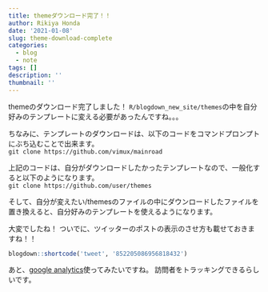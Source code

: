 ```yaml
---
title: themeダウンロード完了！！
author: Rikiya Honda
date: '2021-01-08'
slug: theme-download-complete
categories:
  - blog
  - note
tags: []
description: ''
thumbnail: ''
---
```


themeのダウンロード完了しました！
`R/blogdown_new_site/themes`の中を自分好みのテンプレートに変える必要があったんですね。。。

ちなみに、テンプレートのダウンロードは、以下のコードをコマンドプロンプトにぶち込むことで出来ます。  
`git clone https://github.com/vimux/mainroad`

上記のコードは、自分がダウンロードしたかったテンプレートなので、一般化すると以下のようになります。  
`git clone https://github.com/user/themes`

そして、自分が変えたい/themesのファイルの中にダウンロードしたファイルを置き換えると、自分好みのテンプレートを使えるようになります。


大変でしたね！
ついでに、ツイッターのポストの表示のさせ方も載せておきますね！！


```r
blogdown::shortcode('tweet', '852205086956818432')
```


あと、[google analytics](https://analytics.google.com/analytics/web/provision/#/provision)使ってみたいですね。
訪問者をトラッキングできるらしいです。
